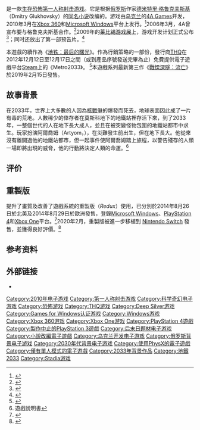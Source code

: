 {{NoteTA
|G1=Games
|1=zh-hans:地铁2033; zh-hant:戰慄深隧;
|2=zh-cn:地铁：最后的曙光; zh-tw:戰慄深隧：最後曙光;
|3=zh-hans:德米特里; zh-hant:迪米崔;
|4=zh-hans:格魯克夫斯基; zh-hant:高佛斯基;
}}
{{About|2010年发售的游戏|[[德米特里·格鲁克夫斯基|德米特里·格鲁克夫斯基]]所著的同名小说|地铁2033 (小说)}}
{{Infobox VG
| title     = 地铁2033
| english   = Metro 2033
| image     = metro2033 cover.jpg
| caption   = 
| developer = [[4A_Games|4A Games]]
| publisher = [[Deep_Silver|Deep Silver]]
| series = [[地鐵系列|地鐵系列]]
| released  = {{vgrelease|NA|2010年3月16日<ref>[http://www.dreadcentral.com/news/36160/trailer-metro-2033-your-destination-terror Trailer: Metro 2033 -- Your Destination for Terror]</ref>|EU|2010年3月19日}}
| engine    = {{le|4A引擎|4A Engine}}
| genre     = [[生存恐怖游戏|生存恐怖]]、[[第一人称射击游戏|第一人称射击游戏]]
| modes     = [[单人游戏|单人游戏]]
| platforms = [[Microsoft_Windows|Microsoft Windows]]、[[Xbox_360|Xbox 360]]、Nintendo Switch、Xbox One、PlayStation 4
}}
{{Vgname|地铁2033|ru=Метро 2033|en=Metro 2033|cn=地铁2033|tw=战栗深隧|「Метро」意即「地铁」}}是一款[[生存恐怖游戏|生存恐怖]][[第一人称射击游戏|第一人称射击游戏]]。它是根据[[俄罗斯|俄罗斯]]作家[[德米特里·格鲁克夫斯基|德米特里·格鲁克夫斯基]]（Dmitry Glukhovsky）的[[地铁2033_(小说)|同名小说]]改编的。游戏由[[乌克兰|乌克兰]]的[[4A_Games|4A Games]]开发，2010年3月在[[Xbox_360|Xbox 360]]和[[Microsoft_Windows|Microsoft Windows]]平台上发行。<ref>{{cite news |url=http://www.businesswire.com/news/home/20091022005262/en/THQ-Unveils-Person-Shooter-Metro-2033TM |title=THQ Unveils First Person-Shooter Metro 2033 |date=2009-10-22 |agency=Business Wire |publisher=THQ |accessdate=2010-01-09 |archive-date=2010-11-02 |archive-url=https://web.archive.org/web/20101102185749/http://www.businesswire.com/news/home/20091022005262/en/THQ-Unveils-Person-Shooter-Metro-2033TM |dead-url=no }}</ref>2006年3月，4A曾宣布要与格鲁克夫斯基合作。<ref name="Glukhovsky partnership">{{cite web |url=http://www.4a-games.com/ |title=4A Games announces its partnership with Dmitry Glukhovsky |date=2006-03-30 |publisher=4A Games |format=Adobe Flash |accessdate=2010-01-09 |quote=4A Games announces its partnership with Dmitry Glukhovskiy, the author of the cult postnuclear novel "Metro 2033" […] he will help create a game based on his novel, writing of its scenario, and working on its concept as an integral part of the 4A Games team. |archive-date=2015-11-07 |archive-url=https://web.archive.org/web/20151107052144/http://www.4a-games.com/ |dead-url=no }}</ref>2009年的[[莱比锡游戏展|莱比锡游戏展]]上，游戏开发计划正式公布<ref name="game announcement">{{cite web |url=http://www.4a-games.com/ |title=4A Games at Games Convention |date=2009-08-09 |publisher=4A Games |format=Adobe Flash |accessdate=2010-01-09 |quote=4A Games is ready to announce our first project which will appear on Games Convention in Leipzig! During the Exposition we will have an exclusive showcase of our product, codename "Metro 2033. The Last Refuge". |archive-date=2015-11-07 |archive-url=https://web.archive.org/web/20151107052144/http://www.4a-games.com/ |dead-url=no }}</ref>；同时还放出了第一部预告片。<ref>{{cite video|date=2009-08-30|title=GC 2006 Trailer|url=http://www.gametrailers.com/video/gc-2006-metro-2033/12793|publisher=4A Games|accessdate=2010-01-09|archive-date=2010-01-30|archive-url=https://web.archive.org/web/20100130073225/http://www.gametrailers.com/video/gc-2006-metro-2033/12793|dead-url=no}}</ref>

本遊戲的續作為《[[地铁：最后的曙光|地铁：最后的曙光]]》。作為行銷策略的一部份，發行商[[THQ|THQ]]在2012年12月12日至12月17日之間（或到產品序號發送完畢為止）免費提供電子遊戲平台[[Steam|Steam]]上的《Metro2033》。 <ref name="THQ offers free copies of Metro 2033">{{Cite web |url=http://www.cnet.com.au/thq-offering-free-copies-of-metro-2033-339342787.htm |title=THQ offering free copies of Metro 2033 |accessdate=2012-12-14 |archive-date=2012-12-14 |archive-url=https://web.archive.org/web/20121214014756/http://www.cnet.com.au/thq-offering-free-copies-of-metro-2033-339342787.htm |dead-url=yes }}</ref>本遊戲系列最新第三作《[[戰慄深隧：流亡|戰慄深隧：流亡]]》於2019年2月15日發售。

== 故事背景 ==
在2033年，世界上大多數的人因為[[核戰爭|核戰爭]]的爆發而死去，地球表面因此成了一片有毒的荒地。人數稀少的倖存者在莫斯科地下的地鐵站裡存活下來，到了2033年，一整個世代的人在地下長大成人，並且在被突變怪物包圍的地鐵站都市中求生。玩家扮演阿爾喬姆（Artyom，{{lang-ru|Артём}}），在災難發生前出生，但在地下長大。他從來沒有離開過他的地鐵站都市，但一起事件使阿爾喬姆踏上旅程，以警告殘存的人類一場即將出現的威脅，他的行動將決定人類的命運。<ref>遊戲說明書</ref>

== 评价 ==
{{VG Reviews
|align = left
|GR = 80.65% (PC)<ref>{{Cite web |url=http://www.gamerankings.com/pc/935068-metro-2033/index.html |title=存档副本 |accessdate=2012-10-20 |archive-date=2016-03-03 |archive-url=https://web.archive.org/web/20160303220930/http://www.gamerankings.com/pc/935068-metro-2033/index.html |dead-url=no }}</ref><br />78.28% (X360)<ref>{{Cite web |url=http://www.gamerankings.com/xbox360/935091-metro-2033/index.html |title=存档副本 |accessdate=2012-10-20 |archive-date=2016-03-04 |archive-url=https://web.archive.org/web/20160304074521/http://www.gamerankings.com/xbox360/935091-metro-2033/index.html |dead-url=no }}</ref>
|MC = 81/100 (PC)<ref name="MC-PC">{{cite web |url=http://www.metacritic.com/games/platforms/pc/metro2033 |title=Metro 2033 (pc) reviews at Metacritic.com |accessdate=2010-03-20 |archive-date=2010-03-11 |archive-url=https://web.archive.org/web/20100311234030/http://www.metacritic.com/games/platforms/pc/metro2033 |dead-url=no }}</ref><br />77/100 (X360)<ref name="MC-360">{{cite web |url=http://www.metacritic.com/games/platforms/xbox360/metro2033 |title=Metro 2033 (xbox360) reviews at Metacritic.com |accessdate=2010-03-20 |archive-date=2010-02-20 |archive-url=https://web.archive.org/web/20100220130516/http://www.metacritic.com/games/platforms/xbox360/metro2033 |dead-url=no }}</ref>
|1UP = C+<ref name='review-1up'>{{cite web |url=http://www.1up.com/do/reviewPage?cId=3178441&p=1 |title=Metro 2033 Review for the PC, Xbox 360 from 1UP.com |accessdate=2010-03-23 |date=2010-03-22 |archive-date=2013-01-01 |archive-url=https://archive.is/20130101163953/http://www.1up.com/do/reviewPage?cId=3178441&p=1 |dead-url=no }}</ref>
|IGN = 6.9/10<ref name="review-ign">{{Cite web |url=http://xbox360.ign.com/articles/107/1078872p1.html |title=存档副本 |accessdate=2012-10-20 |archive-date=2012-05-31 |archive-url=https://web.archive.org/web/20120531034159/http://xbox360.ign.com/articles/107/1078872p1.html |dead-url=no }}</ref>
|GamePro = 3.5/5<ref name="review-gamepro">{{Cite web |url=http://www.gamepro.com/article/reviews/214423/metro-2033/ |title=存档副本 |accessdate=2011-06-07 |archive-date=2011-06-07 |archive-url=https://web.archive.org/web/20110607062117/http://www.gamepro.com/article/reviews/214423/metro-2033/ |dead-url=no }}</ref>
|GSpot = 8.0/10<ref name="review-gamespot">{{cite web |author=Watters, Chris |url=http://asia.gamespot.com/pc/action/metro2033thelastrefuge/index.html |title=Metro 2033 Review |publisher=GameSpot |date=2010-03-17 |accessdate=2010-03-18 |deadurl=yes |archiveurl=https://web.archive.org/web/20101126124835/http://asia.gamespot.com/pc/action/metro2033thelastrefuge/index.html |archivedate=2010-11-26 }}</ref>
|GI = 9/10 <ref name=GameInformer>{{Cite web |url=http://gameinformer.com/games/metro_2033/b/pc/archive/2010/03/16/a-dreary-subway-ride-well-worth-taking.aspx |title=存档副本 |access-date=2012-10-20 |archive-url=https://web.archive.org/web/20130112125726/http://www.gameinformer.com/games/metro_2033/b/pc/archive/2010/03/16/a-dreary-subway-ride-well-worth-taking.aspx |archive-date=2013-01-12 |dead-url=yes }}</ref>
}}
{{clear}}

== 重製版 ==
提升了畫質及改善了遊戲系統的重製版（''Redux''）使用{{le|4A引擎|4A Engine}}，已分別於2014年8月26日於北美及2014年8月29日於歐洲發售，登錄[[Microsoft_Windows|Microsoft Windows]]、[[PlayStation_4|PlayStation 4]]和[[Xbox_One|Xbox One]]平台。<ref>{{cite web|url=http://www.ign.com/articles/2014/06/24/metro-redux-release-date-announced|title=Metro Metro: Redux release date announced|publisher=ign.com|date=2014-06-24|accessdate=2014-08-07|archive-date=2014-06-27|archive-url=https://web.archive.org/web/20140627054224/http://www.ign.com/articles/2014/06/24/metro-redux-release-date-announced|dead-url=no}}</ref>2020年2月，重製版被進一步移植到 [[Nintendo_Switch|Nintendo Switch]] 發售，並獲得良好評價。<ref>{{Cite web|title=Metro 2033 And Last Light Switch Ports Are Stunning, Both Out Now|url=https://www.gamespot.com/articles/metro-2033-and-last-light-switch-ports-are-stunnin/1100-6474220/|accessdate=2020-04-17|work=GameSpot|language=en-US|archive-date=2020-02-28|archive-url=https://web.archive.org/web/20200228222742/https://www.gamespot.com/articles/metro-2033-and-last-light-switch-ports-are-stunnin/1100-6474220/|dead-url=no}}</ref>

== 参考资料 ==
{{reflist|30em}}

==外部链接==
{{commons category|Metro 2033}}
* {{Official website|http://www.4a-games.com/metro-2033.html}}{{en}}

{{地铁2033}}

{{DEFAULTSORT:Metro 2033}}
[[Category:2010年电子游戏|Category:2010年电子游戏]]
[[Category:第一人称射击游戏|Category:第一人称射击游戏]]
[[Category:科学奇幻电子游戏|Category:科学奇幻电子游戏]]
[[Category:恐怖游戏|Category:恐怖游戏]]
[[Category:THQ游戏|Category:THQ游戏]]
[[Category:Deep_Silver游戏|Category:Deep Silver游戏]]
[[Category:Games_for_Windows认证游戏|Category:Games for Windows认证游戏]]
[[Category:Windows游戏|Category:Windows游戏]]
[[Category:Xbox_360游戏|Category:Xbox 360游戏]]
[[Category:Xbox_One游戏|Category:Xbox One游戏]]
[[Category:PlayStation_4遊戲|Category:PlayStation 4遊戲]]
[[Category:製作中止的PlayStation_3遊戲|Category:製作中止的PlayStation 3遊戲]]
[[Category:后末日题材电子游戏|Category:后末日题材电子游戏]]
[[Category:小說改編電子遊戲|Category:小說改編電子遊戲]]
[[Category:乌克兰开发电子游戏|Category:乌克兰开发电子游戏]]
[[Category:俄罗斯背景电子游戏|Category:俄罗斯背景电子游戏]]
[[Category:2030年代背景电子游戏|Category:2030年代背景电子游戏]]
[[Category:使用PhysX的電子遊戲|Category:使用PhysX的電子遊戲]]
[[Category:僅有單人模式的電子遊戲|Category:僅有單人模式的電子遊戲]]
[[Category:2033年背景作品|Category:2033年背景作品]]
[[Category:地鐵2033|Category:地鐵2033]]
[[Category:Stadia游戏|Category:Stadia游戏]]